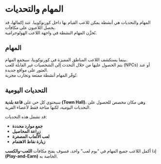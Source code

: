 # المهام والتحديات  

المهام والتحديات هي أنشطة يمكن للاعب القيام بها داخل كورنوكوبيا. عند إكمالها، قد يحصل اللاعبون على مكافآت.  
تُخزَّن المهام النشطة في واجهة اللاعب الهولوجرامية.  

## المهام  

بينما يستكشف اللاعب المناطق المميزة في كورنوكوبيا، سيجمع المهام.  
يتم الحصول عليها من خلال التحدث إلى الشخصيات غير القابلة للعب (NPCs) أو عند العثور على مواقع جديدة.  
تُوفّر المهام أنشطة ممتعة وتجارب مجزية.  

## التحديات اليومية  

سيحتوي كل حي على **قاعة بلدية (Town Hall)**، وهي مكان مخصص للحصول على التحديات اليومية، لكنها متاحة فقط لأعضاء القرية.  

قد تشمل هذه التحديات:  

<ul class="styled-list">
  <li><strong>جمع موارد محددة</strong></li>
  <li><strong>زراعة المحاصيل</strong></li>
  <li><strong>لعب الألعاب المصغرة</strong></li>
  <li><strong>زيارة نقاط الاهتمام</strong></li>
</ul>  

إذا أكمل اللاعب جميع المهام في “يوم لعب” واحد، فسوف يفتح مكافآت **اللعب-والكسب (Play-and-Earn)** الخاصة به.  

